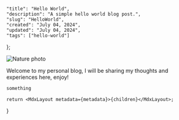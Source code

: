 
    "title": "Hello World",
    "description": "A simple hello world blog post.",
    "slug": "HelloWorld",
    "created": "July 04, 2024",
    "updated": "July 04, 2024",
    "tags": ["hello-world"]
};
 
![Nature photo](https://i.imgur.com/ooYKzMJ.jpeg)

Welcome to my personal blog, I will be sharing my thoughts and experiences here, enjoy!

```py
something
```

    return <MdxLayout metadata={metadata}>{children}</MdxLayout>;
}
